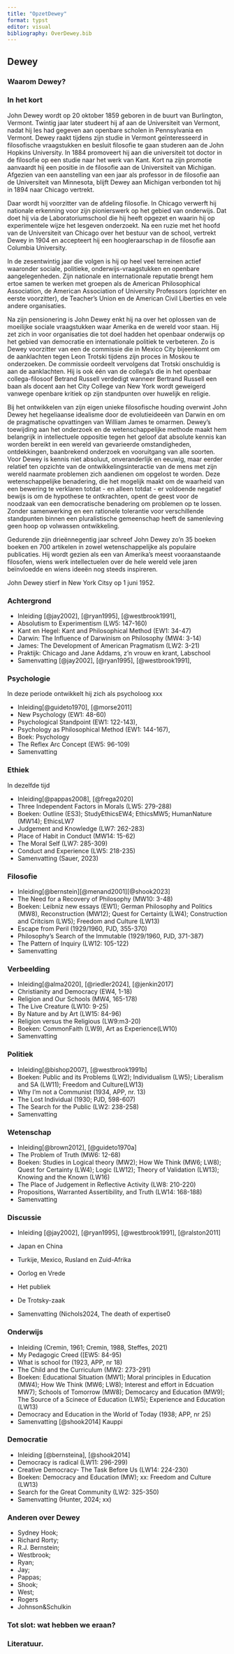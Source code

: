 ```yaml
---
title: "OpzetDewey"
format: typst
editor: visual
bibliography: OverDewey.bib
---
```


## Dewey

### Waarom Dewey?

### In het kort

John Dewey wordt op 20 oktober 1859 geboren in de buurt van Burlington, Vermont. Twintig jaar later studeert hij af aan de Universiteit van Vermont, nadat hij les had gegeven aan openbare scholen in Pennsylvania en Vermont. Dewey raakt tijdens zijn studie in Vermont geïnteresseerd in filosofische vraagstukken en besluit filosofie te gaan studeren aan de John Hopkins University. In 1884 promoveert hij aan die universiteit tot doctor in de filosofie op een studie naar het werk van Kant. 
Kort na zijn promotie aanvaardt hij een positie in de filosofie aan de Universiteit van Michigan. Afgezien van een aanstelling van een jaar als professor in de filosofie aan de Universiteit van Minnesota, blijft Dewey aan Michigan verbonden tot hij in 1894 naar Chicago vertrekt.

Daar wordt hij voorzitter van de afdeling filosofie. In Chicago verwerft hij nationale erkenning voor zijn pionierswerk op het gebied van onderwijs. Dat doet hij via de Laboratoriumschool die hij heeft opgezet en waarin hij op experimentele wijze het lesgeven onderzoekt. Na een ruzie met het hoofd van de Universiteit van Chicago over het bestuur van de school, vertrekt Dewey in 1904 en accepteert hij een hoogleraarschap in de filosofie aan Columbia University.

In de zesentwintig jaar die volgen is hij op heel veel terreinen actief waaronder sociale, politieke, onderwijs-vraagstukken en openbare aangelegenheden. Zijn nationale en internationale reputatie brengt hem ertoe samen te werken met groepen als de American Philosophical Association, de American Association of University Professors (oprichter en eerste voorzitter), de Teacher's Union en de American Civil Liberties en vele andere organisaties.

Na zijn pensionering is John Dewey enkt hij na over het oplossen van de moeilijke sociale vraagstukken waar Amerika en de wereld voor staan.  Hij zet zich in voor organisaties die tot doel hadden het openbaar onderwijs op het gebied van democratie en internationale politiek te verbeteren. Zo is Dewey voorzitter van een de commissie die in Mexico City bijeenkomt om de aanklachten tegen Leon Trotski tijdens zijn proces in Moskou te onderzoeken. De commissie oordeelt vervolgens dat Trotski onschuldig is aan de aanklachten. Hij is ook één van de collega's die in het openbaar collega-filosoof Betrand Russell verdedigt wanneer Bertrand Russell een baan als docent aan het City College van New York wordt geweigerd vanwege openbare kritiek op zijn standpunten over huwelijk en religie.

Bij het ontwikkelen van zijn eigen unieke filosofische houding overwint John Dewey het hegeliaanse idealisme door de evolutieideeën van Darwin en om de pragmatische opvattingen van William James te omarmen. Dewey's toewijding aan het onderzoek en de wetenschappelijke methode maakt hem belangrijk in intellectuele oppositie tegen het geloof dat absolute kennis kan worden bereikt in een wereld van gevarieerde omstandigheden, ontdekkingen, baanbrekend onderzoek en vooruitgang van alle soorten. Voor Dewey is kennis niet absoluut, onveranderlijk en eeuwig, maar eerder relatief ten opzichte van de ontwikkelingsinteractie van de mens met zijn wereld naarmate problemen zich aandienen om opgelost te worden. Deze wetenschappelijke benadering, die het mogelijk maakt om de waarheid van een bewering te verklaren totdat - en alleen totdat - er voldoende negatief bewijs is om de hypothese te ontkrachten, opent de geest voor de noodzaak van een democratische benadering om problemen op te lossen. Zonder samenwerking en een rationele tolerantie voor verschillende standpunten binnen een pluralistische gemeenschap heeft de samenleving geen hoop op volwassen ontwikkeling.

Gedurende zijn drieënnegentig jaar schreef John Dewey zo'n 35 boeken boeken en 700 artikelen in zowel wetenschappelijke als populaire publicaties. Hij wordt gezien als een van Amerika's meest vooraanstaande filosofen, wiens werk intellectuelen over de hele wereld vele jaren beïnvloedde en wiens ideeën nog steeds inspireren. 

John Dewey stierf in New York Citsy op 1 juni 1952.

### Achtergrond


-   Inleiding [@jay2002], [@ryan1995], [@westbrook1991],
-   Absolutism to Experimentism (LW5: 147-160)
-   Kant en Hegel: Kant and Philosophical Method (EW1: 34-47)
-   Darwin: The Influence of Darwinism on Philosophy (MW4: 3-14)
-   James: The Development of American Pragmatism (LW2: 3-21)
-   Praktijk: Chicago and Jane Addams, z'n vrouw en krant, Labschool
-   Samenvatting [@jay2002], [@ryan1995], [@westbrook1991],

### Psychologie


In deze periode ontwikkelt hij zich als psycholoog xxx

-   Inleiding[@guideto1970], [@morse2011]
-   New Psychology (EW1: 48-60)
-   Psychological Standpoint (EW1: 122-143),
-   Psychology as Philosophical Method (EW1: 144-167),
-   Boek: Psychology
-   The Reflex Arc Concept (EW5: 96-109)
-   Samenvatting

### Ethiek
In dezelfde tijd

-   Inleiding[@pappas2008], [@frega2020]
-   Three Independent Factors in Morals (LW5: 279-288)
-   Boeken: Outline (ES3); StudyEthicsEW4; EthicsMW5; HumanNature (MW14); EthicsLW7
-   Judgement and Knowledge (LW7: 262-283)
-   Place of Habit in Conduct (MW14: 15-62)
-   The Moral Self (LW7: 285-309)
-   Conduct and Experience (LW5: 218-235)
-   Samenvatting (Sauer, 2023)


### Filosofie

-   Inleiding[@bernstein][@menand2001][@shook2023]
-   The Need for a Recovery of Philosophy (MW10: 3-48)
-   Boeken: Leibniz new essays (EW1); German Philosophy and Politics (MW8), Reconstruction (MW12); Quest for Certainty (LW4); Construction and Critcism (LW5); Freedom and Culture (LW13)
-   Escape from Peril (1929/1960, PJD, 355-370)
-   Philosophy's Search of the Immutable (1929/1960, PJD, 371-387)
-   The Pattern of Inquiry (LW12: 105-122)
-   Samenvatting

### Verbeelding

-   Inleiding[@alma2020], [@riedler2024], [@jenkin2017]
-   Christianity and Democracy (EW4, 1-18)
-   Religion and Our Schools (MW4, 165-178)
-   The Live Creature (LW10: 9-25)
-   By Nature and by Art (LW15: 84-96)
-   Religion versus the Religious (LW9:m3-20)
-   Boeken: CommonFaith (LW9), Art as Experience(LW10)
-   Samenvatting


### Politiek

-   Inleiding[@bishop2007], [@westbrook1991b]
-   Boeken: Public and its Problems (LW2); Individualism (LW5); Liberalism and SA (LW11); Freedom and Culture(LW13)
-   Why I'm not a Communist (1934, APP, nr. 13)
-   The Lost Individual (1930; PJD, 598-607)
-   The Search for the Public (LW2: 238-258)
-   Samenvatting

### Wetenschap

-   Inleiding[@brown2012], [@guideto1970a]
-   The Problem of Truth (MW6: 12-68)
-   Boeken: Studies in Logical theory (MW2); How We Think (MW6; LW8); Quest for Certainty (LW4); Logic (LW12); Theory of Validation (LW13); Knowing and the Known (LW16)
-   The Place of Judgement in Reflective Activity (LW8: 210-220)
-   Propositions, Warranted Assertibility, and Truth (LW14: 168-188)
-   Samenvatting

### Discussie  

-   Inleiding [@jay2002], [@ryan1995], [@westbrook1991], [@ralston2011]
-   Japan en China
-   Turkije, Mexico, Rusland en Zuid-Afrika

-   Oorlog en Vrede
-   Het publiek
-   De Trotsky-zaak
-   Samenvatting (Nichols2024, The death of expertise0

### Onderwijs

-   Inleiding (Cremin, 1961; Cremin, 1988, Steffes, 2021)
-   My Pedagogic Creed (\[EW5: 84-95)
-   What is school for (1923, APP, nr 18)
-   The Child and the Curriculum (MW2: 273-291)
-   Boeken: Educational Situation (MW1); Moral principles in Education (MW4); How We Think (MW6; LW8); Interest and effort in Edcuation MW7); Schools of Tomorrow (MW8); Democarcy and Education (MW9); The Source of a Scinece of Education (LW5); Experience and Education (LW13)
-   Democracy and Education in the World of Today (1938; APP, nr 25)
-   Samenvatting [@shook2014] Kauppi

### Democratie

-   Inleiding [@bernsteina], [@shook2014]
-   Democracy is radical (LW11: 296-299)
-   Creative Democracy- The Task Before Us (LW14: 224-230)
-   Boeken: Democracy and Education (MW); xx: Freedom and Culture (LW13)
-   Search for the Great Community (LW2: 325-350)
-   Samenvatting (Hunter, 2024; xx)

### Anderen over Dewey 

 - Sydney Hook;
 - Richard Rorty; 
 - R.J. Bernstein; 
 - Westbrook;
 - Ryan;
 - Jay;
 - Pappas;
 - Shook;
 - West;
 - Rogers
 - Johnson&Schulkin

### Tot slot: wat hebben we eraan?

### Literatuur.

::: {#refs}
:::
